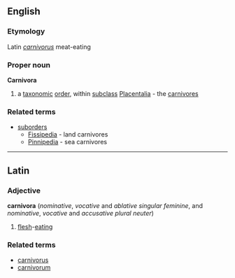 ==English==
===Etymology===
Latin ''[[carnivorus]]'' meat-eating
===Proper noun===
{{wikipedia}}
'''Carnivora'''
#a [[taxonomic]] [[order]], within [[subclass]] [[Placentalia]] - the [[carnivore]]s
===Related terms===
{{wikispecies|Carnivora}}
*[[suborder]]s
**[[Fissipedia]] - land carnivores
**[[Pinnipedia]] - sea carnivores

----

==Latin==
===Adjective===
'''carnivora''' (''nominative'', ''vocative'' and ''ablative'' ''singular'' ''feminine'', and ''nominative'', ''vocative'' and ''accusative'' ''plural'' ''neuter'')
#[[flesh]]-[[eating]]
===Related terms===
*[[carnivorus]]
*[[carnivorum]]